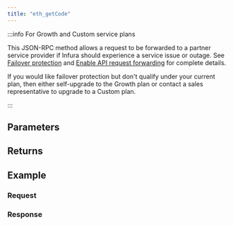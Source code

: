 ```yaml
---
title: "eth_getCode"
---
```




<Description />

:::info For Growth and Custom service plans

This JSON-RPC method allows a request to be forwarded to a partner service provider if Infura should
experience a service issue or outage. See [Failover protection](../../../concepts/failover-protection.md)
and [Enable API request forwarding](../../../how-to/enable-api-forwarding.md)
for complete details.

If you would like failover protection but don't qualify under your current plan, then either
self-upgrade to the Growth plan or contact a sales representative to upgrade to a Custom plan.

:::

## Parameters


<Params />

## Returns


<Returns />

## Example


<Example />

### Request


<Request />

### Response


<Response />
